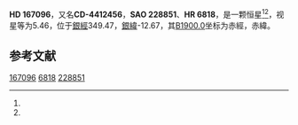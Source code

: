 {{Starbox begin
| name = HD 167096
}}
{{Starbox observe
| epoch = [[J2000.0|J2000.0]]
| constell = {{星座名待查}}<ref name=SIMBAD>{{cite web
 | url=http://simbad.u-strasbg.fr/simbad/sim-id?Ident=HR+6818
 | title =Pulsating variable Star
 | publisher=Centre de Données astronomiques de Strasbourg
 | work=SIMBAD
 | accessdate=2012-07-13}}</ref><ref name=DATA>{{cite web
 | url=http://vizier.u-strasbg.fr/viz-bin/VizieR-5?-out.add=.&-source=5050&-corr=PK=HR&-out.max=9999&HR=6818
 | title=VizieR Detailed Page
 | accessdate=2012-07-13
 | archive-date=2019-02-16
 | archive-url=https://web.archive.org/web/20190216091657/http://vizier.u-strasbg.fr/viz-bin/VizieR-5?-out.add=.&-source=5050&-corr=PK=HR&-out.max=9999&HR=6818
 | dead-url=no
 }}</ref>
| 星官 = 
| ra = {{RA|18|15|52.7}}<ref name=SIMBAD /><ref name=DATA />
| dec = {{DEC|-44|12|24}}<ref name=SIMBAD /><ref name=DATA />
| appmag_v = 5.46<ref name=SIMBAD /><ref name=DATA />
}}
{{Starbox character
| class = G8-K0III<ref name=SIMBAD /><ref name=DATA />
| b-v = 0.96<ref name=SIMBAD /><ref name=DATA />
| u-b = 0.72?<ref name=SIMBAD /><ref name=DATA />
| r-i = <ref name=SIMBAD /><ref name=DATA />
| variable = 
}}
{{Starbox astrometry
| radial_v = 0.72
| prop_mo_ra = -27
| parallax = 
| p_error = 
}}
{{Starbox catalog
| names =CD-4412456，[[SAO星表|SAO]] 228851，[[HD星表|HD]] 167096，[[HR星表|HR]] 6818}}
{{Starbox reference |Simbad=HR+6818}}
{{Starbox end}}

'''HD 167096'''，又名'''CD-4412456'''，'''SAO 228851'''、'''HR 6818'''，是一颗恒星<ref name=SIMBAD /><ref name=DATA />，视星等为5.46，位于[[銀道座標系|銀經]]349.47，[[銀道座標系|銀緯]]-12.67，其[[B1900.0|B1900.0]]坐标为赤經{{RA|18|8|34.7}}，赤緯{{DEC|-44|-12.67|12}}。

== 参考文献 ==
{{reflist}}

{{star-stub}}

[[Category:HD和HDE天體|167096]]
[[Category:HR天體|6818]]
[[Category:SAO天體|228851]]